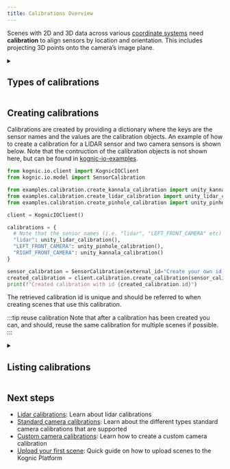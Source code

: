 ```yaml
---
title: Calibrations Overview
---
```



Scenes with 2D and 3D data across various [coordinate systems](../coordinate_systems.md) need **calibration** to align sensors by location and orientation.
This includes projecting 3D points onto the camera’s image plane.

<details>
  <summary>
    <h2 style={{margin: '0px'}}>Types of calibrations</h2>
  </summary>
All calibrations detail a sensor’s 3D position and orientation relative to the reference system.
They also map 3D points to the camera’s image plane. For more about lidar calibrations, see [here](lidars.md).

For cameras, we support different types of [standard camera calibrations](cameras-standard.md), where you only
have to provide the intrinsic parameters of the camera.

:::tip Unsupported camera model
If your camera model is not supported, you can also provide
a [custom camera calibration](cameras-custom.md) where you provide the implementation in the form of a WebAssembly module.
:::

</details>

## Creating calibrations

Calibrations are created by providing a dictionary where the keys are the sensor names and the values are the calibration objects.
An example of how to create a calibration for a LIDAR sensor and two camera sensors is shown below.
Note that the contruction of the calibration objects is not shown here, but can be found in [kognic-io-examples](https://github.com/annotell/kognic-io-examples-python/tree/master/examples/calibration).

```python
from kognic.io.client import KognicIOClient
from kognic.io.model import SensorCalibration

from examples.calibration.create_kannala_calibration import unity_kannala_calibration
from examples.calibration.create_lidar_calibration import unity_lidar_calibration
from examples.calibration.create_pinhole_calibration import unity_pinhole_calibration

client = KognicIOClient()

calibrations = {
  # Note that the sensor names (i.e. "lidar", "LEFT_FRONT_CAMERA" etc) must match the names of the sensors in the scenes that use this calibration
  "lidar": unity_lidar_calibration(),
  "LEFT_FRONT_CAMERA": unity_pinhole_calibration(),
  "RIGHT_FRONT_CAMERA": unity_kannala_calibration()
}

sensor_calibration = SensorCalibration(external_id="Create your own id here", calibration=calibrations)
created_calibration = client.calibration.create_calibration(sensor_calibration)
print(f"Created calibration with id {created_calibration.id}")
```

The retrieved calibration id is unique and should be referred to when creating scenes that use this calibration.

:::tip reuse calibration
Note that after a calibration has been created you can, and should, reuse the same calibration for multiple scenes if possible.
:::

<details>
  <summary>
    <h2 style={{margin: '0px'}}>Listing calibrations</h2>
  </summary>

Existing calibrations can be fetched with the retrieved id or with the provided external id.
This can either be done via the client in Python or via `kognicutil`.

<Tabs>
  <TabItem value="python" label="Python" default>
    ```python
    # Fetch calibration by id
    client.calibration.get_calibration("e95980c4-fee2-4b91-9316-1bffbcb5a896")

    # Fetch calibration by external id
    client.calibration.get_calibrations(external_id="Collection 2020-06-16")
    ```

  </TabItem>
  <TabItem value="kognicutil" label="kognicutil" default>
    ```bash
    # Fetch calibration by id
    kognicutil calibration --id "e95980c4-fee2-4b91-9316-1bffbcb5a896"

    # Fetch calibration by external id
    kognicutil calibration --external-id "Collection 2020-06-16"
    ```

  </TabItem>
</Tabs>
</details>

## Next steps

- [Lidar calibrations](lidars.md): Learn about lidar calibrations
- [Standard camera calibrations](cameras-standard.md): Learn about the different types standard camera calibrations that are supported
- [Custom camera calibrations](cameras-custom.md): Learn how to create a custom camera calibration
- [Upload your first scene](/docs/upload-your-first-scene): Quick guide on how to upload scenes to the Kognic Platform
